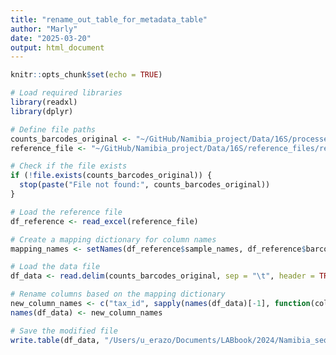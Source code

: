 ```yaml
---
title: "rename_out_table_for_metadata_table"
author: "Marly"
date: "2025-03-20"
output: html_document
---
```


```r
knitr::opts_chunk$set(echo = TRUE)
```

```r
# Load required libraries
library(readxl)
library(dplyr)

# Define file paths
counts_barcodes_original <- "~/GitHub/Namibia_project/Data/16S/processed_data/EMU_output/stardard/combine_outputs_standard/emu-combined-abundance-tax_id-counts.tsv"
reference_file <- "~/GitHub/Namibia_project/Data/16S/reference_files/reference_file.csv"
```


```r
# Check if the file exists
if (!file.exists(counts_barcodes_original)) {
  stop(paste("File not found:", counts_barcodes_original))
}

# Load the reference file
df_reference <- read_excel(reference_file)

# Create a mapping dictionary for column names
mapping_names <- setNames(df_reference$sample_names, df_reference$barcode)

# Load the data file
df_data <- read.delim(counts_barcodes_original, sep = "\t", header = TRUE, stringsAsFactors = FALSE)

# Rename columns based on the mapping dictionary
new_column_names <- c("tax_id", sapply(names(df_data)[-1], function(col) ifelse(col %in% names(mapping_names), mapping_names[col], col)))
names(df_data) <- new_column_names

# Save the modified file
write.table(df_data, "/Users/u_erazo/Documents/LABbook/2024/Namibia_sequencing/OTU_table.tsv", sep = "\t", row.names = FALSE, quote = FALSE)

```

